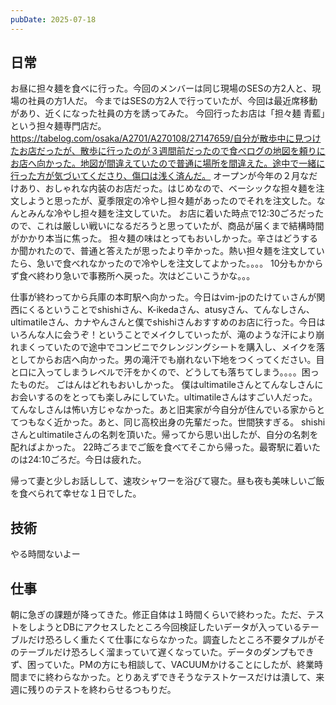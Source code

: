 ```yaml
---
pubDate: 2025-07-18
---
```



## 日常

お昼に担々麺を食べに行った。今回のメンバーは同じ現場のSESの方2人と、現場の社員の方1人だ。
今まではSESの方2人で行っていたが、今回は最近席移動があり、近くになった社員の方を誘ってみた。
今回行ったお店は「担々麺 青藍」という担々麺専門店だ。
https://tabelog.com/osaka/A2701/A270108/27147659/自分が散歩中に見つけたお店だったが、散歩に行ったのが３週間前だったので食べログの地図を頼りにお店へ向かった。地図が間違えていたので普通に場所を間違えた。途中で一緒に行った方が気づいてくださり、傷口は浅く済んだ。
オープンが今年の２月なだけあり、おしゃれな内装のお店だった。はじめなので、ベーシックな担々麺を注文しようと思ったが、夏季限定の冷やし担々麺があったのでそれを注文した。なんとみんな冷やし担々麺を注文していた。
お店に着いた時点で12:30ごろだったので、これは厳しい戦いになるだろうと思っていたが、商品が届くまで結構時間がかかり本当に焦った。
担々麺の味はとってもおいしかった。辛さはどうするか聞かれたので、普通と答えたが思ったより辛かった。熱い担々麺を注文していたら、急いで食べれなかったので冷やしを注文してよかった。。。。
10分もかからず食べ終わり急いで事務所へ戻った。次はどこいこうかな。。。

仕事が終わってから兵庫の本町駅へ向かった。今日はvim-jpのたけてぃさんが関西にくるということでshishiさん、K-ikedaさん、atusyさん、てんなしさん、ultimatileさん、カナやんさんと僕でshishiさんおすすめのお店に行った。今日はいろんな人に会うぞ！ということでメイクしていったが、滝のような汗により崩れまくっていたので途中でコンビニでクレンジングシートを購入し、メイクを落としてからお店へ向かった。男の滝汗でも崩れない下地をつくってください。目と口に入ってしまうレベルで汗をかくので、どうしても落ちてしまう。。。。困ったものだ。
ごはんはどれもおいしかった。
僕はultimatileさんとてんなしさんにお会いするのをとっても楽しみにしていた。ultimatileさんはすごい人だった。てんなしさんは怖い方じゃなかった。あと旧実家が今自分が住んでいる家からとてつもなく近かった。あと、同じ高校出身の先輩だった。世間狭すぎる。
shishiさんとultimatileさんの名刺を頂いた。帰ってから思い出したが、自分の名刺を配ればよかった。
22時ごろまでご飯を食べてそこから帰った。最寄駅に着いたのは24:10ごろだ。今日は疲れた。

帰って妻と少しお話しして、速攻シャワーを浴びて寝た。昼も夜も美味しいご飯を食べられて幸せな１日でした。

## 技術

やる時間ないよー


## 仕事

朝に急ぎの課題が降ってきた。修正自体は１時間くらいで終わった。ただ、テストをしようとDBにアクセスしたところ今回検証したいデータが入っているテーブルだけ恐ろしく重たくて仕事にならなかった。調査したところ不要タプルがそのテーブルだけ恐ろしく溜まっていて遅くなっていた。データのダンプもできず、困っていた。PMの方にも相談して、VACUUMかけることにしたが、終業時間までに終わらなかった。とりあえずできそうなテストケースだけは潰して、来週に残りのテストを終わらせるつもりだ。


